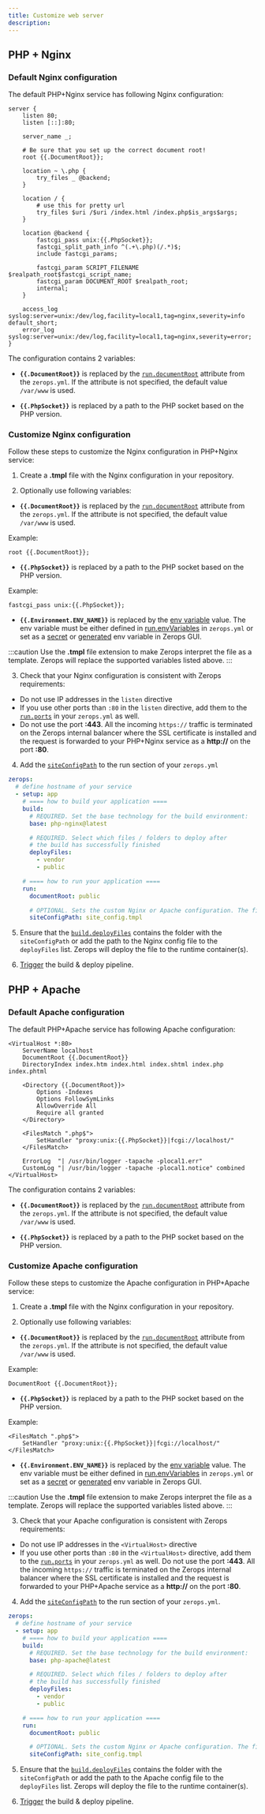 ```yaml
---
title: Customize web server
description:
---
```


## PHP + Nginx

### Default Nginx configuration

The default PHP+Nginx service has following Nginx configuration:

```
server {
    listen 80;
    listen [::]:80;

    server_name _;

    # Be sure that you set up the correct document root!
    root {{.DocumentRoot}};

    location ~ \.php {
        try_files _ @backend;
    }

    location / {
        # use this for pretty url
        try_files $uri /$uri /index.html /index.php$is_args$args;
    }

    location @backend {
        fastcgi_pass unix:{{.PhpSocket}};
        fastcgi_split_path_info ^(.+\.php)(/.*)$;
        include fastcgi_params;

        fastcgi_param SCRIPT_FILENAME $realpath_root$fastcgi_script_name;
        fastcgi_param DOCUMENT_ROOT $realpath_root;
        internal;
    }

    access_log syslog:server=unix:/dev/log,facility=local1,tag=nginx,severity=info default_short;
    error_log syslog:server=unix:/dev/log,facility=local1,tag=nginx,severity=error;
}
```

The configuration contains 2 variables:

- **`{{.DocumentRoot}}`** is replaced by the <a href="/php/how-to/build-pipeline#documentroot">`run.documentRoot`</a> attribute from the `zerops.yml`. If the attribute is not specified, the default value `/var/www` is used.

- **`{{.PhpSocket}}`** is replaced by a path to the PHP socket based on the PHP version.

### Customize Nginx configuration

Follow these steps to customize the Nginx configuration in PHP+Nginx service:

1. Create a **.tmpl** file with the Nginx configuration in your repository.

2. Optionally use following variables:

- **`{{.DocumentRoot}}`** is replaced by the <a href="/php/how-to/build-pipeline#documentroot">`run.documentRoot`</a> attribute from the `zerops.yml`. If the attribute is not specified, the default value `/var/www` is used.

Example:

```
root {{.DocumentRoot}};
```

- **`{{.PhpSocket}}`** is replaced by a path to the PHP socket based on the PHP version.

Example:

```
fastcgi_pass unix:{{.PhpSocket}};
```

- **`{{.Environment.ENV_NAME}}`** is replaced by the [env variable](/php/how-to/env-variables) value. The env variable must be either defined in [run.envVariables](/php/how-to/build-pipeline#envvariables-1) in `zerops.yml` or set as a [secret](/php/how-to/env-variables#set-secret-env-variables-in-zerops-gui) or [generated](/php/how-to/env-variables#generated-env-variables) env variable in Zerops GUI.

:::caution
Use the **.tmpl** file extension to make Zerops interpret the file as a template. Zerops will replace the supported variables listed above.
:::

3. Check that your Nginx configuration is consistent with Zerops requirements:

- Do not use IP addresses in the `listen` directive
- If you use other ports than `:80` in the `listen` directive, add them to the <a href="/php/how-to/build-pipeline#ports">`run.ports`</a> in your `zerops.yml` as well.
- Do not use the port **:443**. All the incoming `https://` traffic is terminated on the Zerops internal balancer where the SSL certificate is installed and the request is forwarded to your PHP+Nginx service as a **http://** on the port **:80**.

4. Add the <a href="/php/how-to/build-pipeline#siteconfigpath">`siteConfigPath`</a> to the run section of your `zerops.yml`

```yml
zerops:
  # define hostname of your service
  - setup: app
    # ==== how to build your application ====
    build:
      # REQUIRED. Set the base technology for the build environment:
      base: php-nginx@latest

      # REQUIRED. Select which files / folders to deploy after
      # the build has successfully finished
      deployFiles:
        - vendor
        - public

    # ==== how to run your application ====
    run:
      documentRoot: public

      # OPTIONAL. Sets the custom Nginx or Apache configuration. The file must be deployed in the runtime container. Enter the path to the file relative to the /var/www folder
      siteConfigPath: site_config.tmpl
```

5. Ensure that the <a href="/php/how-to/build-pipeline#deployfiles">`build.deployFiles`</a> contains the folder with the `siteConfigPath` or add the path to the Nginx config file to the `deployFiles` list. Zerops will deploy the file to the runtime container(s).

6. [Trigger](<(/php/how-to/trigger-pipeline)>) the build & deploy pipeline.

## PHP + Apache

### Default Apache configuration

The default PHP+Apache service has following Apache configuration:

```
<VirtualHost *:80>
    ServerName localhost
    DocumentRoot {{.DocumentRoot}}
    DirectoryIndex index.htm index.html index.shtml index.php index.phtml

    <Directory {{.DocumentRoot}}>
        Options -Indexes
        Options FollowSymLinks
        AllowOverride All
        Require all granted
    </Directory>

    <FilesMatch ".php$">
        SetHandler "proxy:unix:{{.PhpSocket}}|fcgi://localhost/"
    </FilesMatch>

    ErrorLog  "| /usr/bin/logger -tapache -plocal1.err"
    CustomLog "| /usr/bin/logger -tapache -plocal1.notice" combined
</VirtualHost>
```

The configuration contains 2 variables:

- **`{{.DocumentRoot}}`** is replaced by the <a href="/php/how-to/build-pipeline#documentroot">`run.documentRoot`</a> attribute from the `zerops.yml`. If the attribute is not specified, the default value `/var/www` is used.

- **`{{.PhpSocket}}`** is replaced by a path to the PHP socket based on the PHP version.

### Customize Apache configuration

Follow these steps to customize the Apache configuration in PHP+Apache service:

1. Create a **.tmpl** file with the Nginx configuration in your repository.

2. Optionally use following variables:

- **`{{.DocumentRoot}}`** is replaced by the <a href="/php/how-to/build-pipeline#documentroot">`run.documentRoot`</a> attribute from the `zerops.yml`. If the attribute is not specified, the default value `/var/www` is used.

Example:

```
DocumentRoot {{.DocumentRoot}};
```

- **`{{.PhpSocket}}`** is replaced by a path to the PHP socket based on the PHP version.

Example:

```
<FilesMatch ".php$">
    SetHandler "proxy:unix:{{.PhpSocket}}|fcgi://localhost/"
</FilesMatch>
```

- **`{{.Environment.ENV_NAME}}`** is replaced by the [env variable](/php/how-to/env-variables) value. The env variable must be either defined in [run.envVariables](<(/php/how-to/build-pipeline#envvariables-1)>) in `zerops.yml` or set as a [secret](/php/how-to/env-variables#set-secret-env-variables-in-zerops-gui) or [generated](/php/how-to/env-variables#generated-env-variables) env variable in Zerops GUI.

:::caution
Use the **.tmpl** file extension to make Zerops interpret the file as a template. Zerops will replace the supported variables listed above.
:::

3. Check that your Apache configuration is consistent with Zerops requirements:

- Do not use IP addresses in the `<VirtualHost>` directive
- If you use other ports than `:80` in the `<VirtualHost>` directive, add them to the <a href="/php/how-to/build-pipeline#ports">`run.ports`</a> in your `zerops.yml` as well.
  Do not use the port **:443**. All the incoming `https://` traffic is terminated on the Zerops internal balancer where the SSL certificate is installed and the request is forwarded to your PHP+Apache service as a **http://** on the port **:80**.

4. Add the <a href="/php/how-to/build-pipeline#siteconfigpath">`siteConfigPath`</a> to the run section of your `zerops.yml`.

```yml
zerops:
  # define hostname of your service
  - setup: app
    # ==== how to build your application ====
    build:
      # REQUIRED. Set the base technology for the build environment:
      base: php-apache@latest

      # REQUIRED. Select which files / folders to deploy after
      # the build has successfully finished
      deployFiles:
        - vendor
        - public

    # ==== how to run your application ====
    run:
      documentRoot: public

      # OPTIONAL. Sets the custom Nginx or Apache configuration. The file must be deployed in the runtime container. Enter the path to the file relative to the /var/www folder
      siteConfigPath: site_config.tmpl
```

5. Ensure that the <a href="/php/how-to/build-pipeline#deployfiles">`build.deployFiles`</a> contains the folder with the `siteConfigPath` or add the path to the Apache config file to the `deployFiles` list. Zerops will deploy the file to the runtime container(s).

6. [Trigger](/php/how-to/trigger-pipeline) the build & deploy pipeline.
